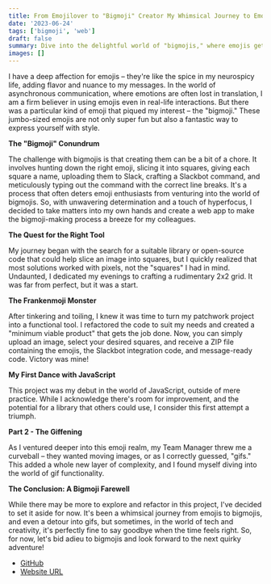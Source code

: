 ```yaml
---
title: From Emojilover to "Bigmoji" Creator My Whimsical Journey to Emoji Enthusiasm
date: '2023-06-24'
tags: ['bigmoji', 'web']
draft: false
summary: Dive into the delightful world of "bigmojis," where emojis get supersized, and witness my quirky quest to build a web app that simplifies the creation of these larger-than-life expressions for the ultimate emoji enthusiasts.
images: []
---
```


I have a deep affection for emojis – they're like the spice in my neurospicy life, adding flavor and nuance to my messages. In the world of asynchronous communication, where emotions are often lost in translation, I am a firm believer in using emojis even in real-life interactions. But there was a particular kind of emoji that piqued my interest – the "bigmoji." These jumbo-sized emojis are not only super fun but also a fantastic way to express yourself with style.

**The "Bigmoji" Conundrum**

The challenge with bigmojis is that creating them can be a bit of a chore. It involves hunting down the right emoji, slicing it into squares, giving each square a name, uploading them to Slack, crafting a Slackbot command, and meticulously typing out the command with the correct line breaks. It's a process that often deters emoji enthusiasts from venturing into the world of bigmojis. So, with unwavering determination and a touch of hyperfocus, I decided to take matters into my own hands and create a web app to make the bigmoji-making process a breeze for my colleagues.

**The Quest for the Right Tool**

My journey began with the search for a suitable library or open-source code that could help slice an image into squares, but I quickly realized that most solutions worked with pixels, not the "squares" I had in mind. Undaunted, I dedicated my evenings to crafting a rudimentary 2x2 grid. It was far from perfect, but it was a start.

**The Frankenmoji Monster**

After tinkering and toiling, I knew it was time to turn my patchwork project into a functional tool. I refactored the code to suit my needs and created a "minimum viable product" that gets the job done. Now, you can simply upload an image, select your desired squares, and receive a ZIP file containing the emojis, the Slackbot integration code, and message-ready code. Victory was mine!

**My First Dance with JavaScript**

This project was my debut in the world of JavaScript, outside of mere practice. While I acknowledge there's room for improvement, and the potential for a library that others could use, I consider this first attempt a triumph.

**Part 2 - The Giffening**

As I ventured deeper into this emoji realm, my Team Manager threw me a curveball – they wanted moving images, or as I correctly guessed, "gifs." This added a whole new layer of complexity, and I found myself diving into the world of gif functionality.

**The Conclusion: A Bigmoji Farewell**

While there may be more to explore and refactor in this project, I've decided to set it aside for now. It's been a whimsical journey from emojis to bigmojis, and even a detour into gifs, but sometimes, in the world of tech and creativity, it's perfectly fine to say goodbye when the time feels right. So, for now, let's bid adieu to bigmojis and look forward to the next quirky adventure!

- [GitHub](https://github.com/ParagonJenko/slackbot-multiline-emoji-js)
- [Website URL](https://alexjenkinson.com/bigmoji)
